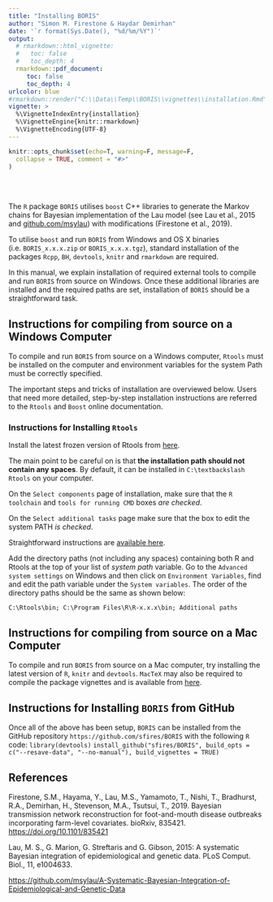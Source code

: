 ```yaml
---
title: "Installing BORIS"
author: "Simon M. Firestone & Haydar Demirhan"
date: '`r format(Sys.Date(), "%d/%m/%Y")`'
output:
  # rmarkdown::html_vignette:
  #   toc: false
  #   toc_depth: 4
  rmarkdown::pdf_document:
     toc: false
     toc_depth: 4
urlcolor: blue
#rmarkdown::render("C:\\Data\\Temp\\BORIS\\vignettes\\installation.Rmd", output_format = "all")
vignette: >
  %\VignetteIndexEntry{installation}
  %\VignetteEngine{knitr::rmarkdown}
  %\VignetteEncoding{UTF-8}
---
```


```r
knitr::opts_chunk$set(echo=T, warning=F, message=F,
  collapse = TRUE, comment = "#>"
)
```

<!-- \newpage -->
<br><br>
\vspace{12px}
\vspace{12px}

The `R` package `BORIS` utilises `boost` C++ libraries to generate the Markov chains for Bayesian implementation of the Lau model (see Lau et al., 2015 and [github.com/msylau](https://github.com/msylau/A-Systematic-Bayesian-Integration-of-Epidemiological-and-Genetic-Data)) with modifications (Firestone et al., 2019).

To utilise `boost` and run `BORIS` from Windows and OS X binaries (i.e. `BORIS_x.x.x.zip` or `BORIS_x.x.x.tgz`), standard installation of the packages `Rcpp`, `BH`, `devtools`, `knitr` and `rmarkdown` are required.

In this manual, we explain installation of required external tools to compile and run `BORIS` from source on Windows. Once these additional libraries are installed and the required paths are set, installation of `BORIS` should be a straightforward task.



## Instructions for compiling from source on a Windows Computer

To compile and run `BORIS` from source on a Windows computer, `Rtools` must be installed on the computer and environment variables for the system Path must be correctly specified.

The important steps and tricks of installation are overviewed below. Users that need more detailed, step-by-step installation instructions are referred to the `Rtools` and `Boost` online documentation.


### Instructions for Installing `Rtools`

Install the latest frozen version of Rtools from [here](https://cran.r-project.org/bin/windows/Rtools/).

The main point to be careful on is that **the installation path should not contain any spaces**. By default, it can be installed in `C:\textbackslash Rtools` on your computer.

On the `Select components` page of installation, make sure that the `R toolchain` and `tools for running CMD` boxes *are checked*.

On the `Select additional tasks` page make sure that the box to edit the system PATH *is checked*.

Straightforward instructions are [available here](http://jtleek.com/modules/01_DataScientistToolbox/02_10_rtools/).

Add the directory paths (not including any spaces) containing both R and Rtools at the top of your list of *system path* variable. 
Go to the `Advanced system settings` on Windows and then click on `Environment Variables`, find and edit the path variable under the `System variables`. The order of the directory paths should be the same as shown below:

`C:\Rtools\bin; C:\Program Files\R\R-x.x.x\bin; Additional paths`





## Instructions for compiling from source on a Mac Computer

To compile and run `BORIS` from source on a Mac computer, try installing the latest version of `R`, `knitr` and `devtools`. `MacTeX` may also be required to compile the package vignettes and is available from [here](http://www.tug.org/mactex/).


## Instructions for Installing `BORIS` from GitHub

Once all of the above has been setup, `BORIS` can be installed from the GitHub repository `https://github.com/sfires/BORIS` with the following `R` code:
`library(devtools)`
`install_github("sfires/BORIS", build_opts = c("--resave-data", "--no-manual"), build_vignettes = TRUE)`



## References
Firestone, S.M., Hayama, Y., Lau, M.S., Yamamoto, T., Nishi, T., Bradhurst, R.A., Demirhan, H., Stevenson, M.A., Tsutsui, T., 2019. Bayesian transmission network reconstruction for foot-and-mouth disease outbreaks incorporating farm-level covariates. bioRxiv, 835421. [https://doi.org/10.1101/835421](https://doi.org/10.1101/835421)

Lau, M. S., G. Marion, G. Streftaris and G. Gibson, 2015: A systematic Bayesian integration of epidemiological and genetic data. PLoS Comput. Biol., 11, e1004633.

[https://github.com/msylau/A-Systematic-Bayesian-Integration-of-Epidemiological-and-Genetic-Data](https://github.com/msylau/A-Systematic-Bayesian-Integration-of-Epidemiological-and-Genetic-Data)